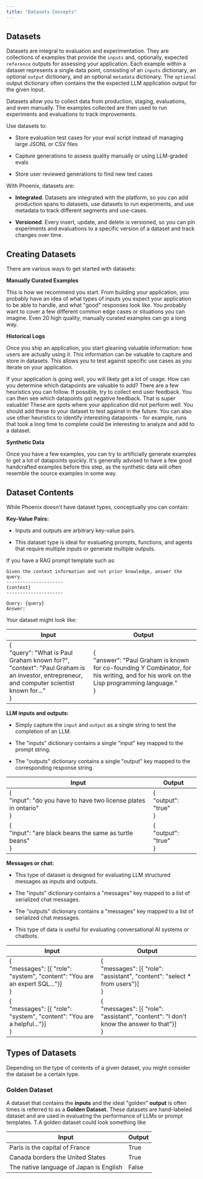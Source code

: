 ```yaml
---
title: "Datasets Concepts"
---
```


## Datasets

Datasets are integral to evaluation and experimentation. They are collections of examples that provide the `inputs` and, optionally, expected `reference` outputs for assessing your application. Each example within a dataset represents a single data point, consisting of an `inputs` dictionary, an optional `output` dictionary, and an optional `metadata` dictionary. The `optional` output dictionary often contains the the expected LLM application output for the given input.

Datasets allow you to collect data from production, staging, evaluations, and even manually. The examples collected are then used to run experiments and evaluations to track improvements.

Use datasets to:

* Store evaluation test cases for your eval script instead of managing large JSONL or CSV files

* Capture generations to assess quality manually or using LLM-graded evals

* Store user reviewed generations to find new test cases

With Phoenix, datasets are:

* **Integrated**. Datasets are integrated with the platform, so you can add production spans to datasets, use datasets to run experiments, and use metadata to track different segments and use-cases.

* **Versioned**. Every insert, update, and delete is versioned, so you can pin experiments and evaluations to a specific version of a dataset and track changes over time.

## Creating Datasets

There are various ways to get started with datasets:

**Manually Curated Examples**

This is how we recommend you start. From building your application, you probably have an idea of what types of inputs you expect your application to be able to handle, and what "good" responses look like. You probably want to cover a few different common edge cases or situations you can imagine. Even 20 high quality, manually curated examples can go a long way.

**Historical Logs**

Once you ship an application, you start gleaning valuable information: how users are actually using it. This information can be valuable to capture and store in datasets. This allows you to test against specific use cases as you iterate on your application.

If your application is going well, you will likely get a lot of usage. How can you determine which datapoints are valuable to add? There are a few heuristics you can follow. If possible, try to collect end user feedback. You can then see which datapoints got negative feedback. That is super valuable! These are spots where your application did not perform well. You should add these to your dataset to test against in the future. You can also use other heuristics to identify interesting datapoints - for example, runs that took a long time to complete could be interesting to analyze and add to a dataset.

**Synthetic Data**

Once you have a few examples, you can try to artificially generate examples to get a lot of datapoints quickly. It's generally advised to have a few good handcrafted examples before this step, as the synthetic data will often resemble the source examples in some way.

## Dataset Contents

While Phoenix doesn't have dataset types, conceptually you can contain:

**Key-Value Pairs:**

* Inputs and outputs are arbitrary key-value pairs.

* This dataset type is ideal for evaluating prompts, functions, and agents that require multiple inputs or generate multiple outputs.

<Tabs>
<Tab title="Prompt Template">

If you have a RAG prompt template such as:

```
Given the context information and not prior knowledge, answer the query.
---------------------
{context}
---------------------

Query: {query}
Answer:  
```

Your dataset might look like:

| Input                                                                                                                                   | Output                                                                                                                                 |
| --------------------------------------------------------------------------------------------------------------------------------------- | -------------------------------------------------------------------------------------------------------------------------------------- |
| \{<br/>"query": "What is Paul Graham known for?",<br/>"context": "Paul Graham is an investor, entrepreneur, and computer scientist known for..."<br/>} | \{<br/>"answer": "Paul Graham is known for co-founding Y Combinator, for his writing, and for his work on the Lisp programming language."<br/>} |

</Tab>
</Tabs>

**LLM inputs and outputs:**

* Simply capture the `input` and `output` as a single string to test the completion of an LLM.

* The "inputs" dictionary contains a single "input" key mapped to the prompt string.

* The "outputs" dictionary contains a single "output" key mapped to the corresponding response string.

| Input                                                            | Output                |
| ---------------------------------------------------------------- | --------------------- |
| \{<br/>"input": "do you have to have two license plates in ontario"<br/>} | \{<br/>"output": "true"<br/>}   |
| \{<br/>"input": "are black beans the same as turtle beans"<br/>}          | \{<br/>"output": "true"<br/>} |

**Messages or chat:**

* This type of dataset is designed for evaluating LLM structured messages as inputs and outputs.

* The "inputs" dictionary contains a "messages" key mapped to a list of serialized chat messages.

* The "outputs" dictionary contains a "messages" key mapped to a list of serialized chat messages.

* This type of data is useful for evaluating conversational AI systems or chatbots.

| Input                                                                           | Output                                                                                    |
| ------------------------------------------------------------------------------- | ----------------------------------------------------------------------------------------- |
| \{<br/>"messages": \[\{ "role": "system", "content": "You are an expert SQL..."}]<br/>} | \{<br/>"messages": \[\{ "role": "assistant", "content": "select \* from users"}]<br/>}            |
| \{<br/>"messages": \[\{ "role": "system", "content": "You are a helpful..."}]<br/>}     | \{<br/>"messages": \[\{ "role": "assistant", "content": "I don't know the answer to that"}]<br/>} |

## Types of Datasets

Depending on the type of contents of a given dataset, you might consider the dataset be a certain type.

### Golden Dataset

A dataset that contains the **inputs** and the ideal "golden" **output** is often times is referred to as a **Golden Dataset.** These datasets are hand-labeled dataset and are used in evaluating the performance of LLMs or prompt templates. T.A golden dataset could look something like

| Input                                   | Output |
| --------------------------------------- | ------ |
| Paris is the capital of France          | True   |
| Canada borders the United States        | True   |
| The native language of Japan is English | False  |


